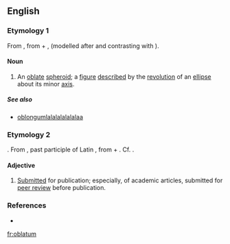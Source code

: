 ==English==

===Etymology 1===
From {{etyl|LL.}} {{term|oblatus|oblātus|lang=la|tr=oblatus}}, from {{etyl|la}} {{term|ob||lang=la|in front of, before}} + {{term|latus|lātus|lang=la|broad, wide}}, (modelled after and contrasting with {{term|prolatus||lang=la|extended, lengthened}}).

====Noun====
{{en-noun|oblat|a}}

# {{geometry}} An [[oblate]] [[spheroid]]; a [[figure]] [[described]] by the [[revolution]] of an [[ellipse]] about its minor [[axis]].

=====See also=====
* [[oblongum]]lalalalalalalaa

===Etymology 2===
{{etyl|NL.}}. From {{etyl|la}} {{term|oblātum||tr=oblatum|lang=la}}, past participle of Latin {{term|offerre||lang=la|bring to, [[offer]]}}, from {{term|ob||lang=la|in front of}} + {{term|fero||lang=la|bring}}. Cf. {{term|oblate}}.

====Adjective====
{{en-adj|-}}

# [[submitted|Submitted]] for publication; especially, of academic articles, submitted for [[peer review]] before publication.

===References===
* {{R:Webster 1913}}

[[fr:oblatum]]